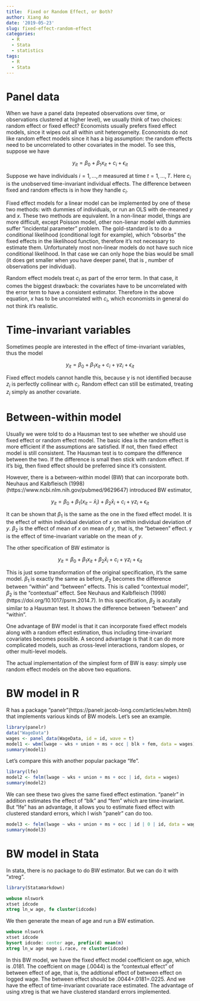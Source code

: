 ```yaml
---
title:  Fixed or Random Effect, or Both?
author: Xiang Ao
date: '2019-05-23'
slug: fixed-effect-random-effect
categories:
  - R
  - Stata
  - statistics
tags:
  - R
  - Stata
---
```



# Panel data

When we have a panel data (repeated observations over time, or observations clustered at higher level), we usually think of two choices: random effect or fixed effect?  Economists usually prefers fixed effect models, since it wipes out all within unit heterogeneity.  Economists do not like random effect models since it has a big assumption:  the random effects need to be uncorrelated to other covariates in the model.  To see this,  suppose we have 

$$ y_{it} = \beta_0  + \beta_1 x_{it} + c_i + \epsilon_{it} $$

Suppose we have individuals $i=1, ... , n$ measured at time $t=1, ..., T$.  Here $c_i$ is the unobserved time-invariant individual effects.  The difference between fixed and random effects is in how they handle $c_i$.  

Fixed effect models for a linear model can be implemented by one of these two methods:  with dummies of individuals, or run an OLS with de-meaned $y$ and $x$.  These two methods are equivalent.  In a non-linear model, things are more difficult, except Poisson model, other non-lienar model with dummies suffer "incidental parameter" problem.  The gold-standard is to do a conditional likelihood (conditional logit for example), which "obsorbs" the fixed effects in the likelihood function, therefore it's not necessary to estimate them.  Unfortunately most non-linear models do not have such nice conditional likelihood.  In that case we can only hope the bias would be small (it does get smaller when you have deeper panel, that is , number of observations per individual).

Random effect models treat $c_i$ as part of the error term.  In that case, it comes the biggest drawback:  the covariates have to be uncorrelated with the error term to have a consistent estimator.  Therefore in the above equation, $x$ has to be uncorrelated with $c_i$, which economists in general do not think it's realistic.  

# Time-invariant variables

Sometimes people are interested in the effect of time-invariant variables, thus the model

$$ y_{it} = \beta_0  + \beta_1 x_{it} + c_i  + \gamma z_i+ \epsilon_{it} $$

Fixed effect models cannot handle this, because $\gamma$ is not identified because $z_i$ is perfectly collinear with $c_i$.  Random effect can still be estimated, treating $z_i$ simply as another covariate.  

# Between-within model

Usually we were told to do a Hausman test to see whether we should use fixed effect or random effect model.  The basic idea is the random effect is more efficient if the assumptions are satisfied.  If not, then fixed effect model is still consistent.  The Hausman test is to compare the difference between the two.  If the difference is small then stick with random effect.  If it's big, then fixed effect should be preferred since it's consistent.

However, there is a between-within model (BW) that can incorporate both.  Neuhaus and Kalbfleisch (1998)(https://www.ncbi.nlm.nih.gov/pubmed/9629647) introduced BW estimator,

$$ y_{it} = \beta_0  + \beta_1 (x_{it} - \bar x_i) + \beta_2 \bar x_i + c_i  + \gamma z_i+ \epsilon_{it} $$

It can be shown that $\beta_1$ is the same as the one in the fixed effect model.  It is the effect of within individual deviation of $x$ on within individual deviation of $y$.  $\beta_2$ is the effect of mean of $x$ on mean of $y$, that is, the "between" effect.  $\gamma$ is the effect of time-invariant variable on the mean of $y$.

The other specification of BW estimator is 

$$ y_{it} = \beta_0  + \beta_1 x_{it}  + \beta_2 \bar x_i + c_i  + \gamma z_i+ \epsilon_{it} $$

This is just some transformation of the original specification, it's the same model.  $\beta_1$ is exactly the same as before, $\beta_2$ becomes the difference between "within" and "between" effects.  This is called "contextual model", $\beta_2$ is the "contextual" effect.  See Neuhaus and Kalbfleisch (1998)(https://doi.org/10.1017/psrm.2014.7).  In this specification, $\beta_2$ is acutally similar to a Hausman test.  It shows the difference between "between" and "within".  

One advantage of BW model is that it can incorporate fixed effect models along with a random effect estimation, thus including time-invariant covariates becomes possible.  A second advantage is that it can do more complicated models, such as cross-level interactions, random slopes, or other multi-level models.  

The actual implementation of the simplest form of BW is easy: simply use random effect models on the above two equations.  

# BW model in R

R has a package "panelr"(https://panelr.jacob-long.com/articles/wbm.html) that implements various kinds of BW models.  Let's see an example.


```r
library(panelr)
data("WageData")
wages <- panel_data(WageData, id = id, wave = t)
model1 <- wbm(lwage ~ wks + union + ms + occ | blk + fem, data = wages)
summary(model1)
```

Let's compare this with another popular package "lfe".

```r
library(lfe)
model2 <- felm(lwage ~ wks + union + ms + occ | id, data = wages)
summary(model2)
```
We can see these two gives the same fixed effect estimation.  "panelr" in addition estimates the effect of "blk" and "fem" which are time-invariant.  But "lfe" has an advantage, it allows you to estimate fixed effect with clustered standard errors, which I wish "panelr" can do too.

```r
model3 <- felm(lwage ~ wks + union + ms + occ | id | 0 | id, data = wages)
summary(model3)
```

# BW model in Stata

In stata, there is no package to do BW estimator.  But we can do it with "xtreg".

```r
library(Statamarkdown)
```

```stata
webuse nlswork
xtset idcode
xtreg ln_w age, fe cluster(idcode)

```

We then generate the mean of age and run a BW estimation.
```stata
webuse nlswork
xtset idcode
bysort idcode: center age, prefix(d) mean(m)
xtreg ln_w age mage i.race, re cluster(idcode)
```
In this BW model, we have the fixed effect model coefficient on age, which is .0181.  The coeffcient on mage (.0044) is the "contextual effect" of between effect of age, that is, the addtional effect of between effect on logged wage.  The between effect should be .0044+.0181=.0225.  And we have the effect of time-invariant covariate race estimated.  The advantage of using xtreg is that we have clustered standard errors implemented.



